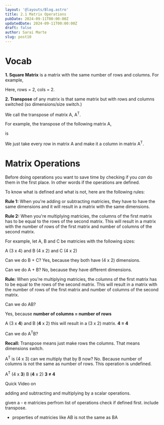 ```yaml
---
layout: '@layouts/Blog.astro'
title: 2.1 Matrix Operations
pubDate: 2024-09-11T00:00:00Z 
updatedDate: 2024-09-11T00:00:00Z 
draft: false
author: Sarai Marte
slug: post10
---
```



# Vocab 

**1. Square Matrix** is a matrix with the same number of rows and columns. For example, 

<Latex formula = "\mathbf{A} = \begin{bmatrix} 
2 & 1 \\ 
7 & 4 
\end{bmatrix} \text{ with dimensions } (2 \times 2)"/>

Here, rows = 2, cols = 2.

**2. Transpose** of any matrix is that same matrix but with rows and columns switched (so dimensions/size switch.)

We call the transpose of matrix A, A<sup>T</sup>.

For example, the transpose of the following matrix A,

<Latex formula = "\mathbf{A} = \begin{bmatrix} 
\textcolor{blue}{\mathbf{2}} & \textcolor{blue}{\mathbf{1}} \\ 
7 & 4 \\ 
5 & 9 
\end{bmatrix}, \text{ with dimensions } (3 \times 2)"/>

is 

<Latex formula = "\mathbf{A^T} = \begin{bmatrix} 
\textcolor{blue}{\mathbf{2}} & 7 & 5 \\ 
\textcolor{blue}{\mathbf{1}} & 4 & 9 
\end{bmatrix}, \text{ with dimensions } (2 \times 3)"/>

We just take every row in matrix A and make it a column in matrix A<sup>T</sup>.

# Matrix Operations 

Before doing operations you want to save time by checking if you *can* do them in the first place. In other words if the operations are defined. 

To know what is defined and what is not, here are the following rules:

**Rule 1:** When you're adding or subtracting matricies, they have to have the same dimensions and it will result in a matrix with the same dimensions.  

**Rule 2:** When you're multiplying matricies, the columns of the first matrix has to be equal to the rows of the second matrix. This will result in a matrix with the number of rows of the first matrix and number of columns of the second matrix. 









For example, let A, B and C be matricies with the following sizes:

A (3 x 4) and B (4 x 2) and C (4 x 2)

Can we do B + C? Yes, because they both have (4 x 2) dimensions. 

Can we do A + B? No, because they have different dimensions.

**Rule:** When you're multiplying matricies, the columns of the first matrix has to be equal to the rows of the second matrix. This will result in a matrix with the number of rows of the first matrix and number of columns of the second matrix. 

Can we do AB?

Yes, because **number of columns = number of rows** 

A (3 x **4**) and B (**4** x 2) this will result in a (3 x 2) matrix. **4 = 4**

Can we do A<sup>T</sup>B?

**Recall:** Transpose means just make rows the columns. That means dimensions switch.

A<sup>T</sup> is (4 x 3) can we multiply that by B now? No. Because number of columns is not the same as number of rows. This operation is undefined. 

A<sup>T</sup> (4 x **3**)  B (**4** x 2)  **3 ≠ 4**




Quick Video on 

adding and subtracting and multiplying by a scalar operations. 

given a - e matricies perfrom list of operations check if defined first. include transpose.

- properties of matricies like AB is not the same as BA 
